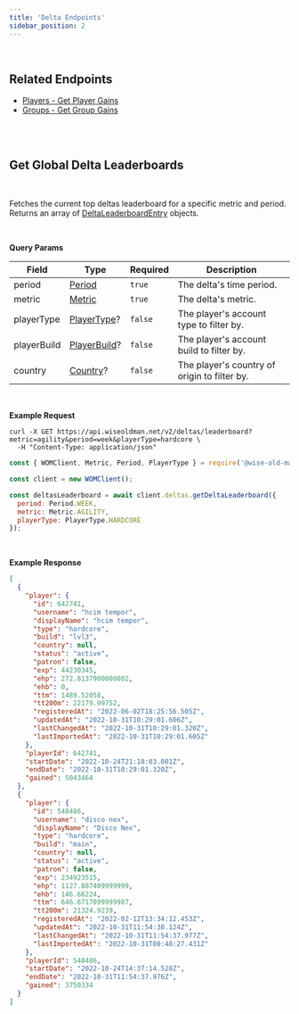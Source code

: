 ```yaml
---
title: 'Delta Endpoints'
sidebar_position: 2
---
```



<br />

## Related Endpoints

- [Players - Get Player Gains](/players-api/player-endpoints#get-player-gains)
- [Groups - Get Group Gains](/groups-api/group-endpoints#get-group-gains)

<br />

<br />

## Get Global Delta Leaderboards

<Endpoint verb="GET" path="/deltas/leaderboard" />
<br />

Fetches the current top deltas leaderboard for a specific metric and period. Returns an array of [DeltaLeaderboardEntry](/deltas-api/delta-type-definitions#object-delta-leaderboard-entry) objects.

<br />

**Query Params**

| Field       | Type                                                                   | Required | Description                                  |
| ----------- | ---------------------------------------------------------------------- | -------- | -------------------------------------------- |
| period      | [Period](/global-type-definitions#enum-period)                         | `true`   | The delta's time period.                     |
| metric      | [Metric](/global-type-definitions#enum-metric)                         | `true`   | The delta's metric.                          |
| playerType  | [PlayerType](/players-api/player-type-definitions#enum-player-type)?   | `false`  | The player's account type to filter by.      |
| playerBuild | [PlayerBuild](/players-api/player-type-definitions#enum-player-build)? | `false`  | The player's account build to filter by.     |
| country     | [Country](/players-api/player-type-definitions#enum-country)?          | `false`  | The player's country of origin to filter by. |

<br />

**Example Request**

<TabbedCodeBlock>

```curl
curl -X GET https://api.wiseoldman.net/v2/deltas/leaderboard?metric=agility&period=week&playerType=hardcore \
  -H "Content-Type: application/json"
```

```javascript
const { WOMClient, Metric, Period, PlayerType } = require('@wise-old-man/utils');

const client = new WOMClient();

const deltasLeaderboard = await client.deltas.getDeltaLeaderboard({
  period: Period.WEEK,
  metric: Metric.AGILITY,
  playerType: PlayerType.HARDCORE
});
```

</TabbedCodeBlock>

<br />

**Example Response**

```json
[
  {
    "player": {
      "id": 642741,
      "username": "hcim tempor",
      "displayName": "hcim tempor",
      "type": "hardcore",
      "build": "lvl3",
      "country": null,
      "status": "active",
      "patron": false,
      "exp": 44230345,
      "ehp": 272.8137900000002,
      "ehb": 0,
      "ttm": 1489.52058,
      "tt200m": 22179.99752,
      "registeredAt": "2022-06-02T18:25:56.505Z",
      "updatedAt": "2022-10-31T10:29:01.606Z",
      "lastChangedAt": "2022-10-31T10:29:01.320Z",
      "lastImportedAt": "2022-10-31T10:29:01.605Z"
    },
    "playerId": 642741,
    "startDate": "2022-10-24T21:18:03.001Z",
    "endDate": "2022-10-31T10:29:01.320Z",
    "gained": 5043464
  },
  {
    "player": {
      "id": 548486,
      "username": "disco nex",
      "displayName": "Disco Nex",
      "type": "hardcore",
      "build": "main",
      "country": null,
      "status": "active",
      "patron": false,
      "exp": 234923515,
      "ehp": 1127.887409999999,
      "ehb": 146.66224,
      "ttm": 646.6717099999987,
      "tt200m": 21324.9239,
      "registeredAt": "2022-02-12T13:34:12.453Z",
      "updatedAt": "2022-10-31T11:54:38.124Z",
      "lastChangedAt": "2022-10-31T11:54:37.977Z",
      "lastImportedAt": "2022-10-31T00:48:27.431Z"
    },
    "playerId": 548486,
    "startDate": "2022-10-24T14:37:14.528Z",
    "endDate": "2022-10-31T11:54:37.976Z",
    "gained": 3750334
  }
]
```
